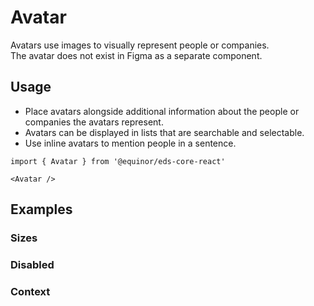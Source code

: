 
# Avatar

Avatars use images to visually represent people or companies.<br />
The avatar does not exist in Figma as a separate component.

<Links 
    documentationUrl="https://eds.equinor.com/0b0c666ab/p/96f1b1-image-placeholder/b/85d6bc"
    sourceUrl="https://github.com/equinor/design-system/blob/develop/packages/eds-core-react/src/components/Avatar/Avatar.tsx"
    npmUrl="https://www.npmjs.com/package/@equinor/eds-core-react"
/>

<Story id="data-display-avatar--introduction" />
<PropsTable />

## Usage

<ul>
    <li>Place avatars alongside additional information about the people or companies the avatars represent.</li>
    <li>Avatars can be displayed in lists that are searchable and selectable.</li>
    <li>Use inline avatars to mention people in a sentence.</li>
</ul>

```tsx
import { Avatar } from '@equinor/eds-core-react'

<Avatar />
```

## Examples

### Sizes

<Story id="data-display-avatar--size" />

### Disabled

<Story id="data-display-avatar--disabled" />

### Context

<Story id="data-display-avatar--context" />